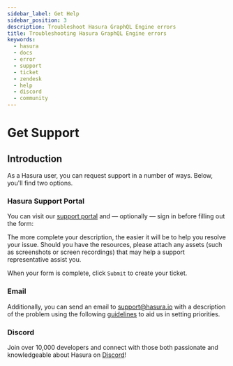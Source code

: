 ```yaml
---
sidebar_label: Get Help
sidebar_position: 3
description: Troubleshoot Hasura GraphQL Engine errors
title: Troubleshooting Hasura GraphQL Engine errors
keywords:
  - hasura
  - docs
  - error
  - support
  - ticket
  - zendesk
  - help
  - discord
  - community
---
```



# Get Support

## Introduction

As a Hasura user, you can request support in a number of ways. Below, you'll find two options.

### Hasura Support Portal

You can visit our [support portal](https://hasurahelp.zendesk.com/hc/en-us/requests/new) and — optionally — sign in
before filling out the form:

<Thumbnail src="/img/policies/submit-request-to-zendesk.png" alt="Submit a request to Zendesk" width="1100px" />

The more complete your description, the easier it will be to help you resolve your issue. Should you have the resources,
please attach any assets (such as screenshots or screen recordings) that may help a support representative assist you.

When your form is complete, click `Submit` to create your ticket.

### Email

Additionally, you can send an email to [support@hasura.io](mailto:support@hasura.io) with a description of the problem
using the following [guidelines](https://hasura.io/support/#support-priority-definitions) to aid us in setting
priorities.

### Discord

Join over 10,000 developers and connect with those both passionate and knowledgeable about Hasura on
[Discord](https://discord.com/invite/hasura)!

